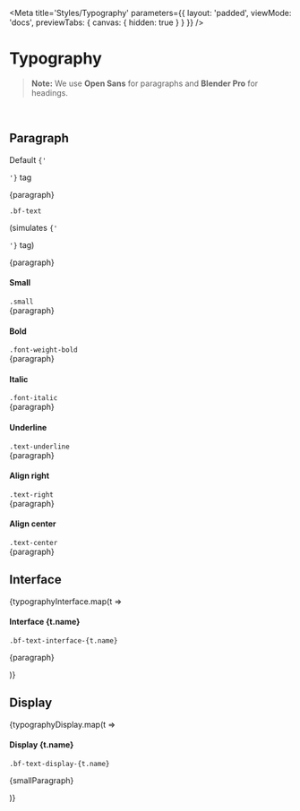 

<Meta
    title='Styles/Typography'
    parameters={{
        layout: 'padded',
        viewMode: 'docs',
        previewTabs: { canvas: { hidden: true } }
    }}
/>

# Typography

> **Note:** We use **Open Sans** for paragraphs and **Blender Pro** for headings.

<br/>

## Paragraph


<Preview withSource='none'>
    <div class='d-flex flex-column gap-3 p-4'>
        <div class='d-flex align-items-center gap-4 w-100'>
            <div class='w-25'>
                <p>Default <code>{'<p>'}</code> tag</p>
            </div>
            <div class='w-75'>
                <p>{paragraph}</p>
            </div>
        </div>
        <div class='d-flex align-items-center gap-4 w-100'>
            <div class='w-25'>
                <code>.bf-text</code><p class='small'>(simulates <code>{'<p>'}</code> tag)</p>
            </div>
            <div class='w-75'>
                <div class='bf-text'>{paragraph}</div>
            </div>
        </div>
        <div class='d-flex align-items-center gap-4 w-100'>
            <div class='w-25'>
                <h4 class='mb-0'>Small</h4>
                <code>.small</code>
            </div>
            <div class='w-75'>
                <div class='small'>{paragraph}</div>
            </div>
        </div>
        <div class='d-flex align-items-center gap-4 w-100'>
            <div class='w-25'>
                <h4 class='mb-0'>Bold</h4>
                <code>.font-weight-bold</code>
            </div>
            <div class='w-75'>
                <div class='font-weight-bold'>{paragraph}</div>
            </div>
        </div>
        <div class='d-flex align-items-center gap-4 w-100'>
            <div class='w-25'>
                <h4 class='mb-0'>Italic</h4>
                <code>.font-italic</code>
            </div>
            <div class='w-75'>
                <div class='font-italic'>{paragraph}</div>
            </div>
        </div>
        <div class='d-flex align-items-center gap-4 w-100'>
            <div class='w-25'>
                <h4 class='mb-0'>Underline</h4>
                <code>.text-underline</code>
            </div>
            <div class='w-75'>
                <div class='text-underline'>{paragraph}</div>
            </div>
        </div>
        <div class='d-flex align-items-center gap-4 w-100'>
            <div class='w-25'>
                <h4 class='mb-0'>Align right</h4>
                <code>.text-right</code>
            </div>
            <div class='w-75'>
                <div class='text-right'>{paragraph}</div>
            </div>
        </div>
        <div class='d-flex align-items-center gap-4 w-100'>
            <div class='w-25'>
                <h4 class='mb-0'>Align center</h4>
                <code>.text-center</code>
            </div>
            <div class='w-75'>
                <div class='text-center'>{paragraph}</div>
            </div>
        </div>
    </div>
</Preview>


## Interface

<Preview withSource='none'>
    <div class='p-4'>
        {typographyInterface.map(t =>
            <div key={t.name} class='d-flex align-items-center gap-4 w-100'>
                <div class='w-35'>
                    <h4 class='mb-0'>Interface {t.name}</h4>
                    <code>.bf-text-interface-{t.name}</code>
                </div>
                <div class='w-75'>
                    <p class={`bf-text-interface-${t.name}`}>{paragraph}</p>
                </div>
            </div>
        )}
    </div>
</Preview>



## Display


<Preview withSource='none'>
    <div class='d-flex flex-column gap-5 p-4'>
        {typographyDisplay.map(t =>
            <div key={t.name} class='d-flex align-items-start gap-4 w-100'>
                <div class='w-35'>
                    <h4 class='mb-0'>Display {t.name}</h4>
                    <code>.bf-text-display-{t.name}</code>
                </div>
                <div class='w-75'>
                    <p class={`bf-text-display-${t.name}`}>{smallParagraph}</p>
                </div>
            </div>
        )}
    </div>
</Preview>